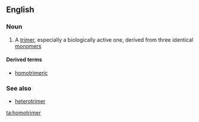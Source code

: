 ==English==

===Noun===
{{en-noun}}

#{{chemistry|biochemistry}} A [[trimer]], especially a biologically active one, derived from three identical [[monomer]]s

====Derived terms====
*[[homotrimeric]]

===See also===
*[[heterotrimer]]

[[ta:homotrimer]]